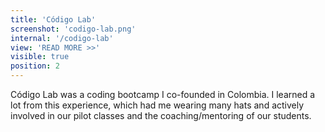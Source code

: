 ```yaml
---
title: 'Código Lab'
screenshot: 'codigo-lab.png'
internal: '/codigo-lab'
view: 'READ MORE >>'
visible: true
position: 2
---
```


Código Lab was a coding bootcamp I co-founded in Colombia. I learned a lot from this experience, which had me wearing many hats and actively involved in our pilot classes and the coaching/mentoring of our students.
